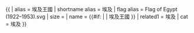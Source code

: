 {{ {{{1<noinclude>|country showdata</noinclude>}}}
| alias = 埃及王國
| shortname alias = 埃及
| flag alias = Flag of Egypt (1922–1953).svg
| size = {{{size|}}}
| name = {{#if: {{{name|}}} | {{{name|}}} | 埃及王國 }}
<noinclude>
| related1 = 埃及
| cat = 埃及
</noinclude>
}}